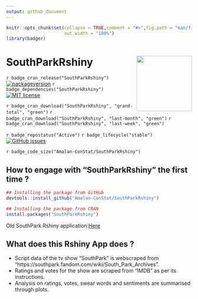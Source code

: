 ```yaml
---
output: github_document
---
```


<!-- README.md is generated from README.Rmd. Please edit that file -->

```r
knitr::opts_chunk$set(collapse = TRUE,comment = "#>",fig.path = "man/figures/",
                      out.width = "100%")
library(badger)
```

# SouthParkRshiny <img src="man/figures/logo.png" align="right" alt="" width="150" />

<!-- badges: start -->
`r badge_cran_release("SouthParkRshiny")`
[![packageversion](https://img.shields.io/badge/Package%20version-1.0.0-orange.svg?style=flat-square)](commits/main)
`r badge_dependencies("SouthParkRshiny")`
[![MIT license](https://img.shields.io/badge/License-MIT-blue.svg)](https://lbesson.mit-license.org/)

`r badge_cran_download("SouthParkRshiny", "grand-total", "green")`
`r badge_cran_download("SouthParkRshiny", "last-month", "green")`
`r badge_cran_download("SouthParkRshiny", "last-week", "green")`

`r badge_repostatus("Active")`
`r badge_lifecycle("stable")`
[![GitHub issues](https://img.shields.io/github/issues/Amalan-ConStat/SouthParkRshiny.svg?style=popout)](https://github.com/Amalan-ConStat/SouthParkRshiny/issues)

`r badge_code_size("Amalan-ConStat/SouthParkRshiny")`
<!-- badges: end -->

## How to engage with "SouthParkRshiny" the first time ? 

```r
## Installing the package from GitHub
devtools::install_github("Amalan-ConStat/SouthParkRshiny")

## Installing the package from CRAN
install.packages("SouthParkRshiny")
```

Old SouthPark Rshiny application:[Here](https://github.com/Amalan-ConStat/SouthPark-Rshiny)

## What does this Rshiny App does ?

* Script data of the tv show "SouthPark" is webscraped from "https://southpark.fandom.com/wiki/South_Park_Archives". 
* Ratings and votes for the show are scraped from "IMDB" as per its instructions.
* Analysis on ratings, votes, swear words and sentiments are summarised through plots.
